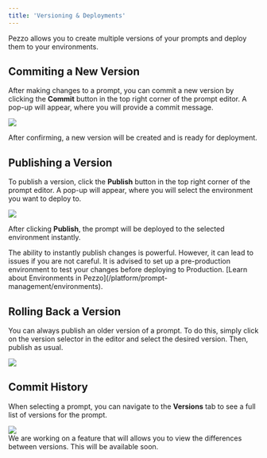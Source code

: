 ```yaml
---
title: 'Versioning & Deployments'
---
```

Pezzo allows you to create multiple versions of your prompts and deploy them to your environments.

## Commiting a New Version

After making changes to a prompt, you can commit a new version by clicking the **Commit** button in the top right corner of the prompt editor. A pop-up will appear, where you will provide a commit message.

<Frame caption="Commit Popup">
  <img src="/platform/prompt-management/commit-modal.png" />
</Frame>

After confirming, a new version will be created and is ready for deployment.

## Publishing a Version

To publish a version, click the **Publish** button in the top right corner of the prompt editor. A pop-up will appear, where you will select the environment you want to deploy to.

<Frame caption="Publish Popup">
  <img src="/platform/prompt-management/publish-modal.png" />
</Frame>

After clicking **Publish**, the prompt will be deployed to the selected environment instantly.

<Note>
The ability to instantly publish changes is powerful. However, it can lead to issues if you are not careful. It is advised to set up a pre-production environment to test your changes before deploying to Production. [Learn about Environments in Pezzo](/platform/prompt-management/environments).
</Note>

## Rolling Back a Version

You can always publish an older version of a prompt. To do this, simply click on the version selector in the editor and select the desired version. Then, publish as usual.

<Frame>
  <img src="/platform/prompt-management/version-selector.png" />
</Frame>

## Commit History

When selecting a prompt, you can navigate to the **Versions** tab to see a full list of versions for the prompt.

<Frame caption="Prompt Versions Tab">
  <img src="/platform/prompt-management/prompt-versions.png" />
</Frame>

<br />

<Info>
We are working on a feature that will allows you to view the differences between versions. This will be available soon.
</Info>